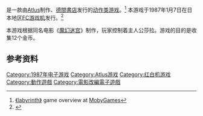 {{Otheruses|subject=1987年FC游戏|other='''魔王迷宫'''的其他作品|魔王迷宮 (消歧義)}}

{{NoteTA
| G1=Games
}}

{{vgname|魔王迷宫|ja=ラビリンス 魔王の迷宮}}是一款由[[Atlus|Atlus]]制作、[[德間書店|德間書店]]发行的[[动作类游戏|动作类游戏]]。<ref name="mobygames">[http://www.mobygames.com/game/nes/labyrinth__ 《labyrinth》] {{Wayback|url=http://www.mobygames.com/game/nes/labyrinth__ |date=20170605150104 }} game overview at [[MobyGames|MobyGames]]</ref> 本游戏于1987年1月7日在日本地区[[FC游戏机|FC游戏机]]发行。<ref name="gamefaqs">{{cite web| url = http://www.gamefaqs.com/nes/578368-labyrinth-maou-no-meikyuu/data| title = Release information| publisher = [[GameFAQs|GameFAQs]]| date = | accessdate = 2015-12-06| archive-date = 2016-03-04| archive-url = https://web.archive.org/web/20160304200048/http://www.gamefaqs.com/nes/578368-labyrinth-maou-no-meikyuu/data| dead-url = no}}</ref>

本游戏根据同名电影《[[魔幻迷宫|魔幻迷宫]]》制作，玩家控制着主人公莎拉。游戏的目的是收集12个金币。

== 参考资料 ==
{{Reflist}}

{{DEFAULTSORT:Labyrinth Maou no Meikyuu}}
[[Category:1987年电子游戏|Category:1987年电子游戏]]
[[Category:Atlus游戏|Category:Atlus游戏]]
[[Category:红白机游戏|Category:红白机游戏]]
[[Category:動作遊戲|Category:動作遊戲]]
[[Category:電影改編電子遊戲|Category:電影改編電子遊戲]]

{{action-videogame-stub}}